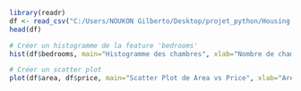  

```r
library(readr)
df <- read_csv("C:/Users/NOUKON Gilberto/Desktop/projet_python/Housing.csv")
head(df)
```


```r
# Créer un histogramme de la feature 'bedrooms'
hist(df$bedrooms, main="Histogramme des chambres", xlab="Nombre de chambres", ylab="Fréquence", col="blue", border="black")

```


```r

# Créer un scatter plot
plot(df$area, df$price, main="Scatter Plot de Area vs Price", xlab="Area", ylab="Price", pch=19, col="blue")


```



